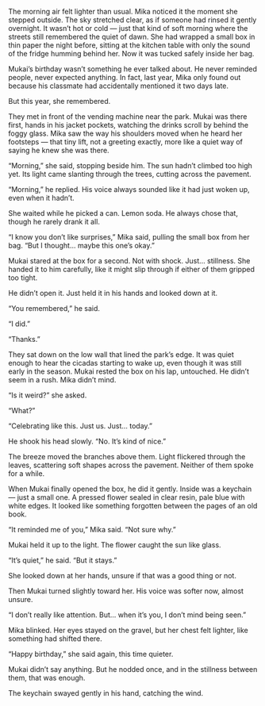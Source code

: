 The morning air felt lighter than usual. Mika noticed it the moment she stepped outside. The sky stretched clear, as if someone had rinsed it gently overnight. It wasn’t hot or cold — just that kind of soft morning where the streets still remembered the quiet of dawn. She had wrapped a small box in thin paper the night before, sitting at the kitchen table with only the sound of the fridge humming behind her. Now it was tucked safely inside her bag.

Mukai’s birthday wasn’t something he ever talked about. He never reminded people, never expected anything. In fact, last year, Mika only found out because his classmate had accidentally mentioned it two days late.

But this year, she remembered.

They met in front of the vending machine near the park. Mukai was there first, hands in his jacket pockets, watching the drinks scroll by behind the foggy glass. Mika saw the way his shoulders moved when he heard her footsteps — that tiny lift, not a greeting exactly, more like a quiet way of saying he knew she was there.

“Morning,” she said, stopping beside him. The sun hadn’t climbed too high yet. Its light came slanting through the trees, cutting across the pavement.

“Morning,” he replied. His voice always sounded like it had just woken up, even when it hadn’t.

She waited while he picked a can. Lemon soda. He always chose that, though he rarely drank it all.

“I know you don’t like surprises,” Mika said, pulling the small box from her bag. “But I thought... maybe this one’s okay.”

Mukai stared at the box for a second. Not with shock. Just... stillness. She handed it to him carefully, like it might slip through if either of them gripped too tight.

He didn’t open it. Just held it in his hands and looked down at it.

“You remembered,” he said.

“I did.”

“Thanks.”

They sat down on the low wall that lined the park’s edge. It was quiet enough to hear the cicadas starting to wake up, even though it was still early in the season. Mukai rested the box on his lap, untouched. He didn’t seem in a rush. Mika didn’t mind.

“Is it weird?” she asked.

“What?”

“Celebrating like this. Just us. Just... today.”

He shook his head slowly. “No. It’s kind of nice.”

The breeze moved the branches above them. Light flickered through the leaves, scattering soft shapes across the pavement. Neither of them spoke for a while.

When Mukai finally opened the box, he did it gently. Inside was a keychain — just a small one. A pressed flower sealed in clear resin, pale blue with white edges. It looked like something forgotten between the pages of an old book.

“It reminded me of you,” Mika said. “Not sure why.”

Mukai held it up to the light. The flower caught the sun like glass.

“It’s quiet,” he said. “But it stays.”

She looked down at her hands, unsure if that was a good thing or not.

Then Mukai turned slightly toward her. His voice was softer now, almost unsure.

“I don’t really like attention. But... when it’s you, I don’t mind being seen.”

Mika blinked. Her eyes stayed on the gravel, but her chest felt lighter, like something had shifted there.

“Happy birthday,” she said again, this time quieter.

Mukai didn’t say anything. But he nodded once, and in the stillness between them, that was enough.

The keychain swayed gently in his hand, catching the wind.